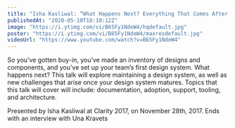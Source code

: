 ```yaml
---
title: "Isha Kasliwal: “What Happens Next? Everything That Comes After Setting Up Your Desi…” — Clarity 2017"
publishedAt: "2020-05-10T18:10:12Z"
image: "https://i.ytimg.com/vi/B65Fy1NdeW4/hqdefault.jpg"
poster: "https://i.ytimg.com/vi/B65Fy1NdeW4/maxresdefault.jpg"
videoUrl: "https://www.youtube.com/watch?v=B65Fy1NdeW4"
---
```


So you’ve gotten buy-in, you’ve made an inventory of designs and components, and you’ve set up your team’s first design system. What happens next? This talk will explore maintaining a design system, as well as new challenges that arise once your design system matures. Topics that this talk will cover will include: documentation, adoption, support, tooling, and architecture.

Presented by Isha Kasliwal at Clarity 2017, on November 28th, 2017. Ends with an interview with Una Kravets
